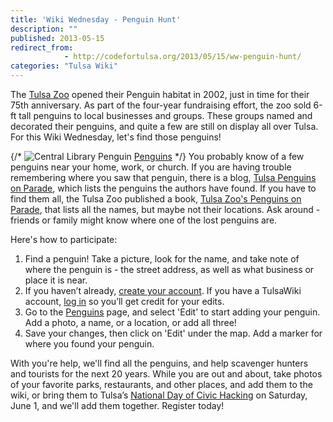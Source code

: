 ```yaml
---
title: 'Wiki Wednesday - Penguin Hunt'
description: ""
published: 2013-05-15
redirect_from: 
            - http://codefortulsa.org/2013/05/15/ww-penguin-hunt/
categories: "Tulsa Wiki"
---
```

The [Tulsa Zoo](http://www.tulsawiki.org/Tulsa_Zoo "Tulsa Zoo on TulsaWiki") opened their Penguin habitat in 2002, just in time for their 75th anniversary. As part of the four-year fundraising effort, the zoo sold 6-ft tall penguins to local businesses and groups. These groups named and decorated their penguins, and quite a few are still on display all over Tulsa. For this Wiki Wednesday, let's find those penguins!

{/*
![Central Library Penguin](./img/2013-05-central-library-penguin1.jpg) 
[Penguins](http://www.tulsawiki.org/Penguins) 
  */}
You probably know of a few penguins near your home, work, or church. If you are having trouble remembering where you saw that penguin, there is a blog, [Tulsa Penguins on Parade](http://tulsapenguinsonparade.blogspot.com/p/locations-growing-list.html "Tulsa Penguins on Parade blog"), which lists the penguins the authors have found. If you have to find them all, the Tulsa Zoo published a book, [Tulsa Zoo's Penguins on Parade](http://www.worldcat.org/title/tulsa-zoos-penguins-on-parade/oclc/62257828 "Tulsa Zoo's Penguins on Parade in Worldcat"), that lists all the names, but maybe not their locations. Ask around - friends or family might know where one of the lost penguins are.

Here's how to participate:

1. Find a penguin! Take a picture, look for the name, and take note of where the penguin is - the street address, as well as what business or place it is near.
2. If you haven’t already, [create your account](http://www.tulsawiki.org/Users/register/ "Create a TulsaWiki account"). If you have a TulsaWiki account, [log in](http://www.tulsawiki.org/Users/login/ "TulsaWiki login") so you’ll get credit for your edits.
3. Go to the [Penguins](http://www.tulsawiki.org/Penguins/ "Penguins on the TulsaWiki") page, and select 'Edit' to start adding your penguin. Add a photo, a name, or a location, or add all three!
4. Save your changes, then click on 'Edit' under the map. Add a marker for where you found your penguin.

With you're help, we'll find all the penguins, and help scavenger hunters and tourists for the next 20 years. While you are out and about, take photos of your favorite parks, restaurants, and other places, and add them to the wiki, or bring them to Tulsa’s [National Day of Civic Hacking](https://ndochtulsa.eventbrite.com/ "NDOCH  registration") on Saturday, June 1, and we'll add them together. Register today!

